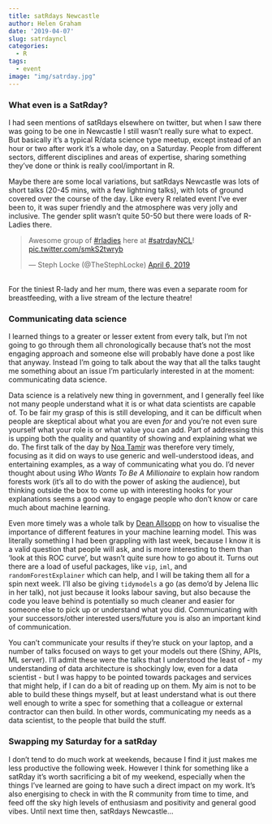 ```yaml
---
title: satRdays Newcastle
author: Helen Graham
date: '2019-04-07'
slug: satrdayncl
categories:
  - R
tags:
  - event
image: "img/satrday.jpg"
---
```


### What even is a SatRday?

I had seen mentions of satRdays elsewhere on twitter, but when I saw there was going to be one in Newcastle I still wasn't really sure what to expect. But basically it's a typical R/data science type meetup, except instead of an hour or two after work it's a whole day, on a Saturday. People from different sectors, different disciplines and areas of expertise, sharing something they've done or think is really cool/important in R. 

Maybe there are some local variations, but satRdays Newcastle was lots of short talks (20-45 mins, with a few lightning talks), with lots of ground covered over the course of the day. Like every R related event I've ever been to, it was super friendly and the atmosphere was very jolly and inclusive. The gender split wasn't quite 50-50 but there were loads of R-Ladies there.

<blockquote class="twitter-tweet" data-lang="en"><p lang="en" dir="ltr">Awesome group of <a href="https://twitter.com/hashtag/rladies?src=hash&amp;ref_src=twsrc%5Etfw">#rladies</a> here at <a href="https://twitter.com/hashtag/satrdayNCL?src=hash&amp;ref_src=twsrc%5Etfw">#satrdayNCL</a>! <a href="https://t.co/smkS2twryb">pic.twitter.com/smkS2twryb</a></p>&mdash; Steph Locke (@TheStephLocke) <a href="https://twitter.com/TheStephLocke/status/1114501272764395520?ref_src=twsrc%5Etfw">April 6, 2019</a></blockquote>
<script async src="https://platform.twitter.com/widgets.js" charset="utf-8"></script>

<br>
For the tiniest R-lady and her mum, there was even a separate room for breastfeeding, with a live stream of the lecture theatre!

### Communicating data science

I learned things to a greater or lesser extent from every talk, but I'm not going to go through them all chronologically because that's not the most engaging approach and someone else will probably have done a post like that anyway. Instead I'm going to talk about the way that all the talks taught me something about an issue I'm particularly interested in at the moment: communicating data science.

Data science is a relatively new thing in government, and I generally feel like not many people understand what it is or what data scientists are capable of. To be fair my grasp of this is still developing, and it can be difficult when people are skeptical about what you are even *for* and you're not even sure yourself what your role is or what value you can add. Part of addressing this is upping both the quality and quantity of showing and explaining what we do. The first talk of the day by [Noa Tamir](https://www.twitter.com/noatamir) was therefore very timely, focusing as it did on ways to use generic and well-understood ideas, and entertaining examples, as a way of communicating what you do. I'd never thought about using *Who Wants To Be A Millionaire* to explain how random forests work (it's all to do with the power of asking the audience), but thinking outside the box to come up with interesting hooks for your explanations seems a good way to engage people who don't know or care much about machine learning.

Even more timely was a whole talk by [Dean Allsopp](https://www.twitter.com/daplantagenet) on how to visualise the importance of different features in your machine learning model. This was literally something I had been grappling with last week, because I know it is a valid question that people will ask, and is more interesting to them than 'look at this ROC curve', but wasn't quite sure how to go about it. Turns out there are a load of useful packages, like `vip`, `iml`, and `randomForestExplainer` which can help, and I will be taking them all for a spin next week. I'll also be giving `tidymodels` a go (as demo'd by Jelena Ilic in her talk), not just because it looks labour saving, but also because the code you leave behind is potentially so much cleaner and easier for someone else to pick up or understand what you did. Communicating with your successors/other interested users/future you is also an important kind of communication.

You can't communicate your results if they're stuck on your laptop, and a number of talks focused on ways to get your models out there (Shiny, APIs, ML server). I'll admit these were the talks that I understood the least of - my understanding of data architecture is shockingly low, even for a data scientist - but I was happy to be pointed towards packages and services that might help, if I can do a bit of reading up on them. My aim is not to be able to build these things myself, but at least understand what is out there well enough to write a spec for something that a colleague or external contractor can then build. In other words, communicating my needs as a data scientist, to the people that build the stuff.

### Swapping my Saturday for a satRday

I don't tend to do much work at weekends, because I find it just makes me less productive the following week. However I think for something like a satRday it's worth sacrificing a bit of my weekend, especially when the things I've learned are going to have such a direct impact on my work. It's also energising to check in with the R community from time to time, and feed off the sky high levels of enthusiasm and positivity and general good vibes. Until next time then, satRdays Newcastle...